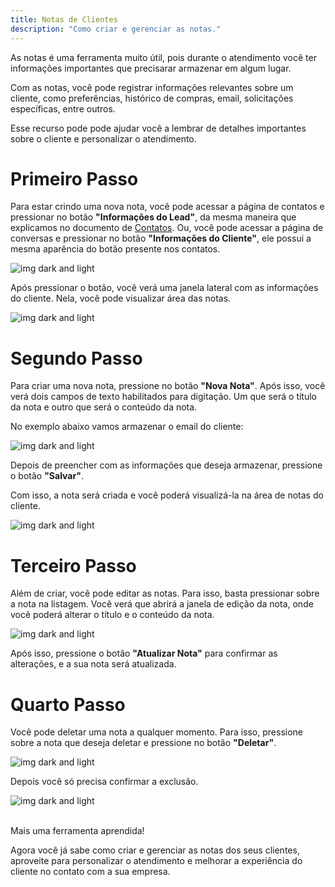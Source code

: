 ```yaml
---
title: Notas de Clientes
description: "Como criar e gerenciar as notas."
---
```


As notas é uma ferramenta muito útil, pois durante o atendimento você ter informações importantes que precisarar armazenar em algum lugar.

Com as notas, você pode registrar informações relevantes sobre um cliente, como preferências, histórico de compras, email, solicitações específicas, entre outros.

Esse recurso pode pode ajudar você a lembrar de detalhes importantes sobre o cliente e personalizar o atendimento.

# Primeiro Passo

Para estar crindo uma nova nota, você pode acessar a página de contatos e pressionar no botão **"Informações do Lead"**, da mesma maneira que explicamos no documento de [Contatos](/ferramentas/contatos#segundo-passo). Ou, você pode acessar a página de conversas e pressionar no botão **"Informações do Cliente"**, ele possui a mesma aparência do botão presente nos contatos.

<Frame>
  <div className="w-full flex justify-center">
    <img
      alt="img dark and light"
      className="dark:block"
      class="shadow-lg rounded-lg"
      src="/images/notas/informacoes-lead-conversas.png"
    />
  </div>
</Frame>

Após pressionar o botão, você verá uma janela lateral com as informações do cliente. Nela, você pode visualizar área das notas.

<Frame>
  <div className="w-full flex justify-center">
    <img
      alt="img dark and light"
      className="dark:block"
      class="shadow-lg rounded-lg"
      src="/images/notas/informacoes-lead-notas.png"
    />
  </div>
</Frame>

# Segundo Passo

Para criar uma nova nota, pressione no botão **"Nova Nota"**. Após isso, você verá dois campos de texto habilitados para digitação. Um que será o título da nota e outro que será o conteúdo da nota.

No exemplo abaixo vamos armazenar o email do cliente:

<Frame>
  <div className="w-full flex justify-center">
    <img
      alt="img dark and light"
      className="dark:block"
      class="shadow-lg rounded-lg"
      src="/images/notas/criar-notas.png"
    />
  </div>
</Frame>

Depois de preencher com as informações que deseja armazenar, pressione o botão **"Salvar"**.

Com isso, a nota será criada e você poderá visualizá-la na área de notas do cliente.

<Frame>
  <div className="w-full flex justify-center">
    <img
      alt="img dark and light"
      className="dark:block"
      class="shadow-lg rounded-lg"
      src="/images/notas/listagem-notas.png"
    />
  </div>
</Frame>

# Terceiro Passo

Além de criar, você pode editar as notas. Para isso, basta pressionar sobre a nota na listagem. Você verá que abrirá a janela de edição da nota, onde você poderá alterar o título e o conteúdo da nota.

<Frame>
  <div className="w-full flex justify-center">
    <img
      alt="img dark and light"
      className="dark:block"
      class="shadow-lg rounded-lg"
      src="/images/notas/editar-notas.png"
    />
  </div>
</Frame>

Após isso, pressione o botão **"Atualizar Nota"** para confirmar as alterações, e a sua nota será atualizada.

# Quarto Passo

Você pode deletar uma nota a qualquer momento. Para isso, pressione sobre a nota que deseja deletar e pressione no botão **"Deletar"**.

<Frame>
  <div className="w-full flex justify-center">
    <img
      alt="img dark and light"
      className="dark:block"
      class="shadow-lg rounded-lg"
      src="/images/notas/deletar-notas.png"
    />
  </div>
</Frame>

Depois você só precisa confirmar a exclusão.

<Frame>
  <div className="w-full flex justify-center">
    <img
      alt="img dark and light"
      className="dark:block"
      class="shadow-lg rounded-lg"
      src="/images/notas/janela-deletar-nota.png"
    />
  </div>
</Frame>

<br />

Mais uma ferramenta aprendida!

Agora você já sabe como criar e gerenciar as notas dos seus clientes, aproveite para personalizar o atendimento e melhorar a experiência do cliente no contato com a sua empresa.
